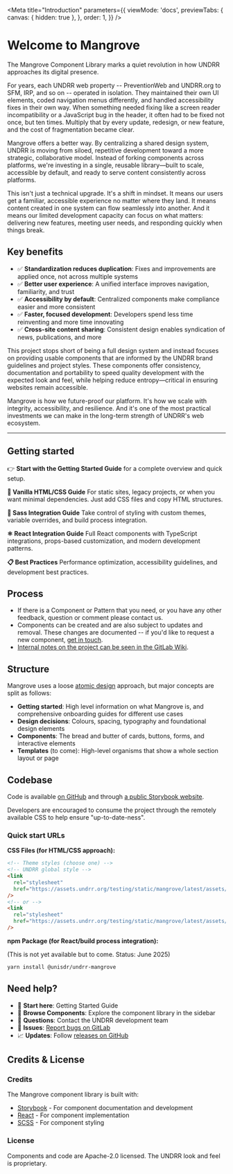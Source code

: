 
<Meta
  title="Introduction"
  parameters={{
    viewMode: 'docs',
    previewTabs: {
      canvas: { hidden: true },
    },
    order: 1,
  }}
/>

# Welcome to Mangrove

The Mangrove Component Library marks a quiet revolution in how UNDRR approaches its digital presence.

For years, each UNDRR web property -- PreventionWeb and UNDRR.org to SFM, IRP, and so on -- operated in isolation. They maintained their own UI elements, coded navigation menus differently, and handled accessibility fixes in their own way. When something needed fixing like a screen reader incompatibility or a JavaScript bug in the header, it often had to be fixed not once, but ten times. Multiply that by every update, redesign, or new feature, and the cost of fragmentation became clear.

Mangrove offers a better way. By centralizing a shared design system, UNDRR is moving from siloed, repetitive development toward a more strategic, collaborative model. Instead of forking components across platforms, we're investing in a single, reusable library—built to scale, accessible by default, and ready to serve content consistently across platforms.

This isn't just a technical upgrade. It's a shift in mindset. It means our users get a familiar, accessible experience no matter where they land. It means content created in one system can flow seamlessly into another. And it means our limited development capacity can focus on what matters: delivering new features, meeting user needs, and responding quickly when things break.

## Key benefits

- ✅ **Standardization reduces duplication**: Fixes and improvements are applied once, not across multiple systems
- ✅ **Better user experience**: A unified interface improves navigation, familiarity, and trust
- ✅ **Accessibility by default**: Centralized components make compliance easier and more consistent
- ✅ **Faster, focused development**: Developers spend less time reinventing and more time innovating
- ✅ **Cross-site content sharing**: Consistent design enables syndication of news, publications, and more

This project stops short of being a full design system and instead focuses on providing usable components that are informed by the UNDRR brand guidelines and project styles. These components offer consistency, documentation and portability to speed quality development with the expected look and feel, while helping reduce entropy—critical in ensuring websites remain accessible.

Mangrove is how we future-proof our platform. It's how we scale with integrity, accessibility, and resilience. And it's one of the most practical investments we can make in the long-term strength of UNDRR's web ecosystem.

---

## Getting started

👉 **<LinkTo kind="getting-started-a-getting-started-guide" story="docs">Start with the Getting Started Guide</LinkTo>** for a complete overview and quick setup.

**🎯 <LinkTo kind="getting-started-vanilla-html-and-css" story="docs">Vanilla HTML/CSS Guide</LinkTo>**
For static sites, legacy projects, or when you want minimal dependencies. Just add CSS files and copy HTML structures.

**🎨 <LinkTo kind="getting-started-sass-integration" story="docs">Sass Integration Guide</LinkTo>**
Take control of styling with custom themes, variable overrides, and build process integration.

**⚛️ <LinkTo kind="getting-started-react-integration" story="docs">React Integration Guide</LinkTo>**
Full React components with TypeScript integrations, props-based customization, and modern development patterns.

**📋 <LinkTo kind="getting-started-best-practices" story="docs">Best Practices</LinkTo>**
Performance optimization, accessibility guidelines, and development best practices.

## Process

- If there is a Component or Pattern that you need, or you have any other feedback, question or comment please contact us.
- Components can be created and are also subject to updates and removal. These changes are documented -- if you'd like to request a new component, [get in touch](https://github.com/unisdr/undrr-mangrove).
- [Internal notes on the project can be seen in the GitLab Wiki](https://git.un.org/undrr/web-backlog/-/wikis/Mangrove:-the-UNDRR-Component-library).

## Structure

Mangrove uses a loose [atomic design](https://atomicdesign.bradfrost.com/chapter-2/) approach, but major concepts are split as follows:

- **Getting started**: High level information on what Mangrove is, and comprehensive onboarding guides for different use cases
- **Design decisions**: Colours, spacing, typography and foundational design elements
- **Components**: The bread and butter of cards, buttons, forms, and interactive elements
- **Templates** (to come): High-level organisms that show a whole section layout or page

## Codebase

Code is available [on GitHub](https://github.com/unisdr/undrr-mangrove) and through [a public Storybook website](https://unisdr.github.io/undrr-mangrove/).

Developers are encouraged to consume the project through the remotely available CSS to help ensure "up-to-date-ness".

### Quick start URLs

**CSS Files (for HTML/CSS approach):**

```html
<!-- Theme styles (choose one) -->
<!-- UNDRR global style -->
<link
  rel="stylesheet"
  href="https://assets.undrr.org/testing/static/mangrove/latest/assets/css/style.css"
/>
<!-- or -->
<link
  rel="stylesheet"
  href="https://assets.undrr.org/testing/static/mangrove/latest/assets/css/style-preventionweb.css"
/>
```

**npm Package (for React/build process integration):**

(This is not yet available but to come. Status: June 2025)

```bash
yarn install @unisdr/undrr-mangrove
```

## Need help?

- 📖 **Start here**: <LinkTo kind="getting-started-a-getting-started-guide" story="docs">Getting Started Guide</LinkTo>
- 🧱 **Browse Components**: Explore the component library in the sidebar
- 💬 **Questions**: Contact the UNDRR development team
- 🐛 **Issues**: [Report bugs on GitLab](https://gitlab.com/undrr/web-backlog/-/issues)
- 📈 **Updates**: Follow [releases on GitHub](https://github.com/unisdr/undrr-mangrove/releases)

## Credits & License

### Credits

The Mangrove component library is built with:

- [Storybook](https://storybook.js.org/) - For component documentation and development
- [React](https://reactjs.org/) - For component implementation
- [SCSS](https://sass-lang.com/) - For component styling

### License

Components and code are Apache-2.0 licensed. The UNDRR look and feel is proprietary.
